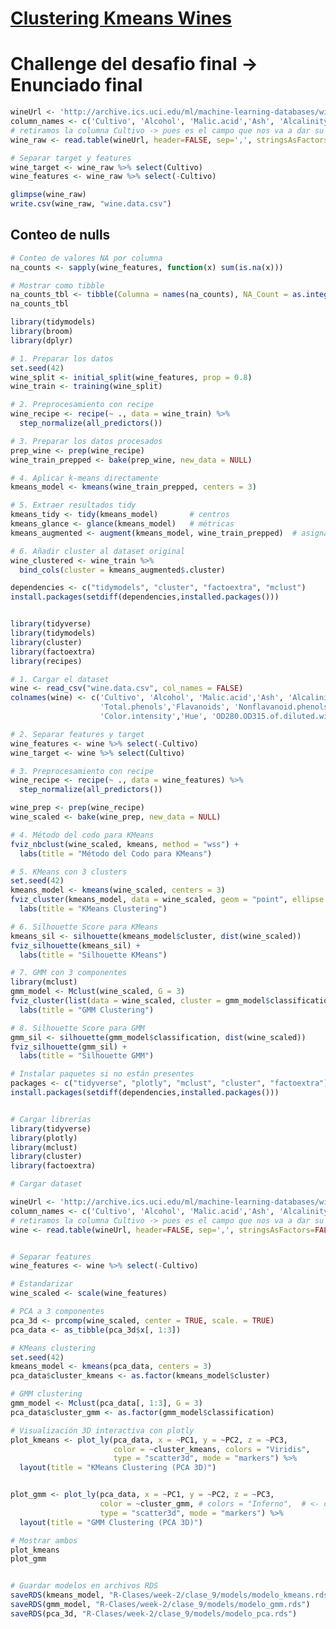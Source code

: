 # [Clustering Kmeans Wines](https://domino.ai/blog/clustering-in-r)

# Challenge del desafio final -> Enunciado final
```R
wineUrl <- 'http://archive.ics.uci.edu/ml/machine-learning-databases/wine/wine.data'
column_names <- c('Cultivo', 'Alcohol', 'Malic.acid','Ash', 'Alcalinity.of.ash','Magnesium', 'Total.phenols','Flavanoids', 'Nonflavanoid.phenols','Proanthocyanin', 'Color.intensity','Hue', 'OD280.OD315.of.diluted.wines','Proline')
# retiramos la columna Cultivo -> pues es el campo que nos va a dar su sector o segmento.
wine_raw <- read.table(wineUrl, header=FALSE, sep=',', stringsAsFactors=FALSE, col.names=column_names) %>% as_tibble()

# Separar target y features
wine_target <- wine_raw %>% select(Cultivo)
wine_features <- wine_raw %>% select(-Cultivo)

glimpse(wine_raw)
write.csv(wine_raw, "wine.data.csv")
```
## Conteo de nulls
```R
# Conteo de valores NA por columna
na_counts <- sapply(wine_features, function(x) sum(is.na(x)))

# Mostrar como tibble
na_counts_tbl <- tibble(Columna = names(na_counts), NA_Count = as.integer(na_counts))
na_counts_tbl
```
```R

library(tidymodels)
library(broom)
library(dplyr)

# 1. Preparar los datos
set.seed(42)
wine_split <- initial_split(wine_features, prop = 0.8)
wine_train <- training(wine_split)

# 2. Preprocesamiento con recipe
wine_recipe <- recipe(~ ., data = wine_train) %>%
  step_normalize(all_predictors())

# 3. Preparar los datos procesados
prep_wine <- prep(wine_recipe)
wine_train_prepped <- bake(prep_wine, new_data = NULL)

# 4. Aplicar k-means directamente
kmeans_model <- kmeans(wine_train_prepped, centers = 3)

# 5. Extraer resultados tidy
kmeans_tidy <- tidy(kmeans_model)       # centros
kmeans_glance <- glance(kmeans_model)   # métricas
kmeans_augmented <- augment(kmeans_model, wine_train_prepped)  # asignaciones

# 6. Añadir cluster al dataset original
wine_clustered <- wine_train %>%
  bind_cols(cluster = kmeans_augmented$.cluster)

```
```R
dependencies <- c("tidymodels", "cluster", "factoextra", "mclust")
install.packages(setdiff(dependencies,installed.packages()))


library(tidyverse)
library(tidymodels)
library(cluster)
library(factoextra)
library(recipes)

# 1. Cargar el dataset
wine <- read_csv("wine.data.csv", col_names = FALSE)
colnames(wine) <- c('Cultivo', 'Alcohol', 'Malic.acid','Ash', 'Alcalinity.of.ash','Magnesium',
                    'Total.phenols','Flavanoids', 'Nonflavanoid.phenols','Proanthocyanin',
                    'Color.intensity','Hue', 'OD280.OD315.of.diluted.wines','Proline')

# 2. Separar features y target
wine_features <- wine %>% select(-Cultivo)
wine_target <- wine %>% select(Cultivo)

# 3. Preprocesamiento con recipe
wine_recipe <- recipe(~ ., data = wine_features) %>%
  step_normalize(all_predictors())

wine_prep <- prep(wine_recipe)
wine_scaled <- bake(wine_prep, new_data = NULL)

# 4. Método del codo para KMeans
fviz_nbclust(wine_scaled, kmeans, method = "wss") +
  labs(title = "Método del Codo para KMeans")

# 5. KMeans con 3 clusters
set.seed(42)
kmeans_model <- kmeans(wine_scaled, centers = 3)
fviz_cluster(kmeans_model, data = wine_scaled, geom = "point", ellipse.type = "convex") +
  labs(title = "KMeans Clustering")

# 6. Silhouette Score para KMeans
kmeans_sil <- silhouette(kmeans_model$cluster, dist(wine_scaled))
fviz_silhouette(kmeans_sil) +
  labs(title = "Silhouette KMeans")

# 7. GMM con 3 componentes
library(mclust)
gmm_model <- Mclust(wine_scaled, G = 3)
fviz_cluster(list(data = wine_scaled, cluster = gmm_model$classification)) +
  labs(title = "GMM Clustering")

# 8. Silhouette Score para GMM
gmm_sil <- silhouette(gmm_model$classification, dist(wine_scaled))
fviz_silhouette(gmm_sil) +
  labs(title = "Silhouette GMM")

```
```R

# Instalar paquetes si no están presentes
packages <- c("tidyverse", "plotly", "mclust", "cluster", "factoextra")
install.packages(setdiff(dependencies,installed.packages()))


# Cargar librerías
library(tidyverse)
library(plotly)
library(mclust)
library(cluster)
library(factoextra)

# Cargar dataset

wineUrl <- 'http://archive.ics.uci.edu/ml/machine-learning-databases/wine/wine.data'
column_names <- c('Cultivo', 'Alcohol', 'Malic.acid','Ash', 'Alcalinity.of.ash','Magnesium', 'Total.phenols','Flavanoids', 'Nonflavanoid.phenols','Proanthocyanin', 'Color.intensity','Hue', 'OD280.OD315.of.diluted.wines','Proline')
# retiramos la columna Cultivo -> pues es el campo que nos va a dar su sector o segmento.
wine <- read.table(wineUrl, header=FALSE, sep=',', stringsAsFactors=FALSE, col.names=column_names) %>% as_tibble()


# Separar features
wine_features <- wine %>% select(-Cultivo)

# Estandarizar
wine_scaled <- scale(wine_features)

# PCA a 3 componentes
pca_3d <- prcomp(wine_scaled, center = TRUE, scale. = TRUE)
pca_data <- as_tibble(pca_3d$x[, 1:3])

# KMeans clustering
set.seed(42)
kmeans_model <- kmeans(pca_data, centers = 3)
pca_data$cluster_kmeans <- as.factor(kmeans_model$cluster)

# GMM clustering
gmm_model <- Mclust(pca_data[, 1:3], G = 3)
pca_data$cluster_gmm <- as.factor(gmm_model$classification)

# Visualización 3D interactiva con plotly
plot_kmeans <- plot_ly(pca_data, x = ~PC1, y = ~PC2, z = ~PC3,
                       color = ~cluster_kmeans, colors = "Viridis",
                       type = "scatter3d", mode = "markers") %>%
  layout(title = "KMeans Clustering (PCA 3D)")


plot_gmm <- plot_ly(pca_data, x = ~PC1, y = ~PC2, z = ~PC3,
                    color = ~cluster_gmm, # colors = "Inferno",  # <- corregido aquí
                    type = "scatter3d", mode = "markers") %>%
  layout(title = "GMM Clustering (PCA 3D)")

# Mostrar ambos
plot_kmeans
plot_gmm


# Guardar modelos en archivos RDS
saveRDS(kmeans_model, "R-Clases/week-2/clase_9/models/modelo_kmeans.rds")
saveRDS(gmm_model, "R-Clases/week-2/clase_9/models/modelo_gmm.rds")
saveRDS(pca_3d, "R-Clases/week-2/clase_9/models/modelo_pca.rds")


```
```R
```
```R
```